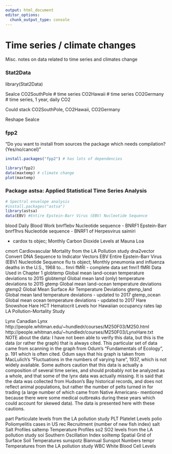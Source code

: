 ```yaml
---
output: html_document
editor_options: 
  chunk_output_type: console
---
```

# Time series / climate changes

Misc. notes on data related to time series and climates change

### Stat2Data

library(Stat2Data)

SeaIce
CO2SouthPole # time series
CO2Hawaii    # time series
CO2Germany   # time series, 1 year, daily
CO2    

Could stack CO2SouthPole, CO2Hawaii, CO2Germany

Reshape SeaIce


### fpp2

"Do you want to install from sources the package which needs compilation? (Yes/no/cancel) " 
```r
install.packages("fpp2") # has lots of dependencies
```


```r
library(fpp2)
data(maxtemp) # climate change
plot(maxtemp)
```



### Package astsa: Applied Statistical Time Series Analysis



```r
# Spectral envelope analysis
#install.packages("astsa")
library(astsa)
data(EBV) #Entire Epstein-Barr Virus (EBV) Nucleotide Sequence
```


blood	Daily Blood Work
bnrf1ebv	Nucleotide sequence - BNRF1 Epstein-Barr
bnrf1hvs	Nucleotide sequence - BNRF1 of Herpesvirus saimiri

* cardox	ts objec;  Monthly Carbon Dioxide Levels at Mauna Loa
  
cmort	Cardiovascular Mortality from the LA Pollution study
dna2vector	Convert DNA Sequence to Indicator Vectors
EBV	Entire Epstein-Barr Virus (EBV) Nucleotide Sequence
flu	ts object; Monthly pneumonia and influenza deaths in the U.S., 1968 to...
fmri	fMRI - complete data set
fmri1	fMRI Data Used in Chapter 1
globtemp	Global mean land-ocean temperature deviations to 2015
globtempl	Global mean land (only) temperature deviations to 2015
gtemp	Global mean land-ocean temperature deviations
gtemp2	Global Mean Surface Air Temperature Deviations
gtemp_land	Global mean land temperature deviations - updated to 2017
gtemp_ocean	Global mean ocean temperature deviations - updated to 2017
Hare	Snowshoe Hare
HCT	Hematocrit Levels
hor	Hawaiian occupancy rates
lap	LA Pollution-Mortality Study

Lynx	Canadian Lynx
http://people.whitman.edu/~hundledr/courses/M250F03/M250.html
http://people.whitman.edu/~hundledr/courses/M250F03/LynxHare.txt
NOTE about the data: I have not been able to verify this data, but this is the data (or rather the graph) that is always cited. This particular set of data came from scanning in the graph from Odum's "Fundamentals of Ecology", p. 191 which is often cited. Odum says that his graph is taken from MacLulich's "Fluctuations in the numbers of varying hare", 1937, which is not widely available. Some authors caution that this data is actually a composition of several time series, and should probably not be analyzed as a whole, and that some of the lynx data was actually missing. It is said that the data was collected from Hudson's Bay historical records, and does not reflect animal populations, but rather the number of pelts turned in for trading (a large number of which came from Native Americans- mentioned because there were some medical outbreaks during these years which could account for skewed data). The data is presented here with these cautions.

part	Particulate levels from the LA pollution study
PLT	Platelet Levels
polio	Poliomyelitis cases in US
rec	Recruitment (number of new fish index)
salt	Salt Profiles
saltemp	Temperature Profiles
so2	SO2 levels from the LA pollution study
soi	Southern Oscillation Index
soiltemp	Spatial Grid of Surface Soil Temperatures
sunspotz	Biannual Sunspot Numbers
tempr	Temperatures from the LA pollution study
WBC	White Blood Cell Levels
